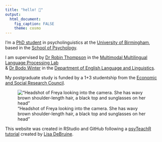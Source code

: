 ```yaml
---
title: "hello! 👋"
output:
  html_document:
    fig_caption: FALSE
    theme: cosmo
---
```


I'm a [PhD student](https://www.birmingham.ac.uk/schools/psychology/people/dr-students/watkins-freya.aspx) in psycholinguistics at the [University of Birmingham](http://www.birmingham.ac.uk/index.aspx), based in the [School of Psychology](https://www.birmingham.ac.uk/schools/psychology/index.aspx).

I am supervised by [Dr Robin Thompson](https://www.birmingham.ac.uk/schools/psychology/people/profile.aspx?ReferenceId=71086) in the [Multimodal Multilingual Language Processing Lab](https://m2l2lab.com)<br/>
& [Dr Bodo Winter](https://www.bodowinter.com) in the [Department of English Language and Linguistics](https://www.birmingham.ac.uk/schools/edacs/departments/englishlanguage/index.aspx).

My postgraduate study is funded by a 1+3 studentship from the [Economic and Social Research Council](https://esrc.ukri.org/).  

!["Headshot of Freya looking into the camera. She has wavy brown shoulder-length hair, a black top and sunglasses on her head"](images/fw.jpg)


This website was created in RStudio and GitHub following a [psyTeachR](https://psyteachr.github.io/index.html) [tutorial](https://debruine.github.io/tutorials/webpages.html) created by [Lisa DeBruine](https://debruine.github.io/).